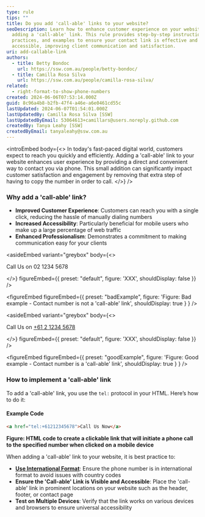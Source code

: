 ```yaml
---
type: rule
tips: ""
title: Do you add 'call-able' links to your website?
seoDescription: Learn how to enhance customer experience on your website by
  adding a 'call-able' link. This rule provides step-by-step instructions, best
  practices, and examples to ensure your contact link is effective and
  accessible, improving client communication and satisfaction.
uri: add-callable-link
authors:
  - title: Betty Bondoc
    url: https://ssw.com.au/people/betty-bondoc/
  - title: Camilla Rosa Silva
    url: https://ssw.com.au/people/camilla-rosa-silva/
related:
  - right-format-to-show-phone-numbers
created: 2024-06-06T07:53:14.000Z
guid: 8c96a4b8-b2fb-47f4-a46e-a6e0461cd55c
lastUpdated: 2024-06-07T01:54:01.000Z
lastUpdatedBy: Camilla Rosa Silva [SSW]
lastUpdatedByEmail: 53064613+camillars@users.noreply.github.com
createdBy: Tanya Leahy [SSW]
createdByEmail: tanyaleahy@ssw.com.au
---
```

<introEmbed
  body={<>
In today's fast-paced digital world, customers expect to reach you quickly and efficiently. Adding a 'call-able' link to your website enhances user experience by providing a direct and convenient way to contact you via phone. This small addition can significantly impact customer satisfaction and engagement by removing that extra step of having to copy the number in order to call.
  </>}
/>
### Why add a 'call-able' link?

* **Improved Customer Experience**: Customers can reach you with a single click, reducing the hassle of manually dialing numbers
* **Increased Accessibility**: Particularly beneficial for mobile users who make up a large percentage of web traffic
* **Enhanced Professionalism**: Demonstrates a commitment to making communication easy for your clients

<asideEmbed
  variant="greybox"
  body={<>
    
Call Us on 02 1234 5678

  </>}
  figureEmbed={{
    preset: "default",
    figure: 'XXX',
    shouldDisplay: false
  }}
/>

<figureEmbed figureEmbed={{
  preset: "badExample",
  figure: 'Figure: Bad example - Contact number is not a \'call-able\' link',
  shouldDisplay: true
} } />


<asideEmbed
  variant="greybox"
  body={<>
    
Call Us on <a href="tel:+61212345678">+61 2 1234 5678</a>

  </>}
  figureEmbed={{
    preset: "default",
    figure: 'XXX',
    shouldDisplay: false
  }}
/>

<figureEmbed figureEmbed={{
  preset: "goodExample",
  figure: 'Figure: Good example - Contact number is a \'call-able\' link',
  shouldDisplay: true
} } />


### How to implement a 'call-able' link

To add a 'call-able' link, you use the `tel:` protocol in your HTML. Here’s how to do it:

#### Example Code

```html
<a href="tel:+61212345678">Call Us Now</a>
```

**Figure: HTML code to create a clickable link that will initiate a phone call to the specified number when clicked on a mobile device**

When adding a 'call-able' link to your website, it is best practice to:

* [**Use International Format**](/right-format-to-show-phone-numbers): Ensure the phone number is in international format to avoid issues with country codes
* **Ensure the 'Call-able' Link is Visible and Accessible**: Place the 'call-able' link in prominent locations on your website such as the header, footer, or contact page
* **Test on Multiple Devices**: Verify that the link works on various devices and browsers to ensure universal accessibility
